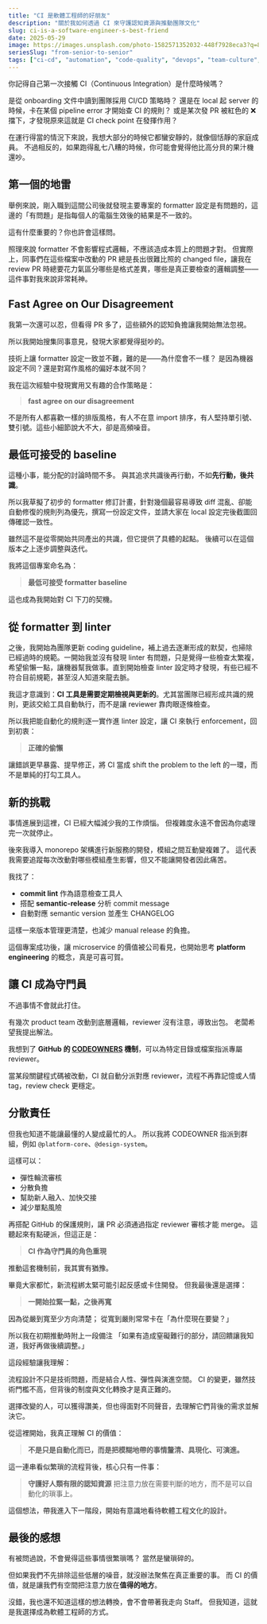```yaml
---
title: "CI 是軟體工程師的好朋友"
description: "關於我如何透過 CI 來守護認知資源與推動團隊文化"
slug: ci-is-a-software-engineer-s-best-friend
date: 2025-05-29
image: https://images.unsplash.com/photo-1582571352032-448f7928eca3?q=80&w=1592&auto=format&fit=crop&ixlib=rb-4.1.0&ixid=M3wxMjA3fDB8MHxwaG90by1wYWdlfHx8fGVufDB8fHx8fA%3D%3D
seriesSlug: "from-senior-to-senior"
tags: ["ci-cd", "automation", "code-quality", "devops", "team-culture", "process-improvement"]
---
```



你記得自己第一次接觸 CI（Continuous Integration）是什麼時候嗎？

是從 onboarding 文件中讀到團隊採用 CI/CD 策略時？
還是在 local 起 server 的時候，卡在某個 pipeline error 才開始查 CI 的規則？
或是某次發 PR 被紅色的 ❌ 擋下，才發現原來這就是 CI check point 在發揮作用？

在運行得當的情況下來說，我想大部分的時候它都蠻安靜的，就像個恬靜的家庭成員。
不過相反的，如果跑得亂七八糟的時候，你可能會覺得他比高分貝的果汁機還吵。

## 第一個的地雷

舉例來說，剛入職到這間公司後就發現主要專案的 formatter 設定是有問題的，這邊的「有問題」是指每個人的電腦生效後的結果是不一致的。

這有什麼重要的？你也許會這樣問。

照理來說 formatter 不會影響程式邏輯，不應該造成本質上的問題才對。
但實際上，同事們在這些檔案中改動的 PR 總是長出很難比照的 changed file，讓我在 review PR 時總要花力氣區分哪些是格式差異，哪些是真正要檢查的邏輯調整——這件事對我來說非常耗神。

## Fast Agree on Our Disagreement

我第一次還可以忍，但看得 PR 多了，這些額外的認知負擔讓我開始無法忽視。

所以我開始搜集同事意見，發現大家都覺得挺吵的。

技術上讓 formatter 設定一致並不難，難的是——為什麼會不一樣？
是因為機器設定不同？還是對寫作風格的偏好本就不同？

我在這次經驗中發現實用又有趣的合作策略是：

> **fast agree on our disagreement**

不是所有人都喜歡一樣的排版風格，有人不在意 import 排序，有人堅持單引號、雙引號。這些小細節說大不大，卻是高頻噪音。


## 最低可接受的 baseline

這種小事，能分配的討論時間不多。
與其追求共識後再行動，不如**先行動，後共識**。

所以我草擬了初步的 formatter 修訂計畫，針對幾個最容易導致 diff 混亂、卻能自動修復的規則列為優先，撰寫一份設定文件，並請大家在 local 設定完後截圖回傳確認一致性。

雖然這不是從零開始共同產出的共識，但它提供了具體的起點。
後續可以在這個版本之上逐步調整與迭代。

我將這個專案命名為：

> **最低可接受 formatter baseline**

這也成為我開始對 CI 下刀的契機。


## 從 formatter 到 linter

之後，我開始為團隊更新 coding guideline，補上過去逐漸形成的默契，也掃除已經過時的規範。一開始我並沒有發現 linter 有問題，只是覺得一些檢查太繁複，希望偷懶一點，讓機器幫我做事。直到開始檢查 linter 設定時才發現，有些已經不符合目前規範，甚至沒人知道來龍去脈。

我這才意識到：**CI 工具是需要定期檢視與更新的**。尤其當團隊已經形成共識的規則，更該交給工具自動執行，而不是讓 reviewer 靠肉眼逐條檢查。

<Spacer />

所以我把能自動化的規則逐一實作進 linter 設定，讓 CI 來執行 enforcement，回到初衷：
> **正確的偷懶**

讓錯誤更早暴露、提早修正，將 CI 當成 shift the problem to the left 的一環，而不是單純的打勾工具人。


## 新的挑戰

事情進展到這裡，CI 已經大幅減少我的工作煩惱。
但複雜度永遠不會因為你處理完一次就停止。

後來我導入 monorepo 架構進行新服務的開發，模組之間互動變複雜了。
這代表我需要追蹤每次改動對哪些模組產生影響，但又不能讓開發者因此痛苦。

<Spacer />

我找了：

- **commit lint** 作為語意檢查工具人
- 搭配 **semantic-release** 分析 commit message
- 自動對應 semantic version 並產生 CHANGELOG

<Spacer />

這樣一來版本管理更清楚，也減少 manual release 的負擔。

這個專案成功後，讓 microservice 的價值被公司看見，也開始思考 **platform engineering** 的概念，真是可喜可賀。


## 讓 CI 成為守門員

不過事情不會就此打住。

有幾次 product team 改動到底層邏輯，reviewer 沒有注意，導致出包。
老闆希望我提出解法。

我想到了 **GitHub 的 [CODEOWNERS](https://docs.github.com/en/repositories/managing-your-repositorys-settings-and-features/customizing-your-repository/about-code-owners) 機制**，可以為特定目錄或檔案指派專屬 reviewer。

當某段關鍵程式碼被改動，CI 就自動分派對應 reviewer，流程不再靠記憶或人情 tag，review check 更穩定。

## 分散責任

但我也知道不能讓最懂的人變成最忙的人。
所以我將 CODEOWNER 指派到群組，例如 `@platform-core`、`@design-system`。

這樣可以：

* 彈性輪流審核
* 分散負擔
* 幫助新人融入、加快交接
* 減少單點風險

再搭配 GitHub 的保護規則，讓 PR 必須通過指定 reviewer 審核才能 merge。
這聽起來有點硬派，但這正是：

> **CI 作為守門員的角色重現**

<Spacer />

推動這套機制前，我其實有猶豫。

畢竟大家都忙，新流程綁太緊可能引起反感或卡住開發。
但我最後還是選擇：
> **一開始拉緊一點，之後再寬**

因為從嚴到寬至少方向清楚；
從寬到嚴則常常卡在「為什麼現在要變？」

所以我在初期推動時附上一段備注
「如果有造成窒礙難行的部分，請回饋讓我知道，我好再做後續調整。」

<Spacer />

這段經驗讓我理解：

流程設計不只是技術問題，而是結合人性、彈性與演進空間。
CI 的變更，雖然技術門檻不高，但背後的制度與文化轉換才是真正難的。

選擇改變的人，可以獲得讚美，但也得面對不同聲音，去理解它們背後的需求並解決它。

<Spacer />

從這裡開始，我真正理解 CI 的價值：

> **不是只是自動化而已，而是把模糊地帶的事情釐清、具現化、可演進。**


<Spacer />

這一連串看似繁瑣的流程背後，核心只有一件事：

> **守護好人類有限的認知資源**
> 把注意力放在需要判斷的地方，而不是可以自動化的瑣事上。

這個想法，帶我進入下一階段，開始有意識地看待軟體工程文化的設計。

## 最後的感想

有被問過說，不會覺得這些事情很繁瑣嗎？
當然是蠻瑣碎的。

但如果我們不先排除這些低層的噪音，就沒辦法聚焦在真正重要的事。
而 CI 的價值，就是讓我們有空間把注意力放在**值得的地方**。

沒錯，我也還不知道這樣的想法轉換，會不會帶著我走向 Staff。
但我知道，這就是我選擇成為軟體工程師的方式。
